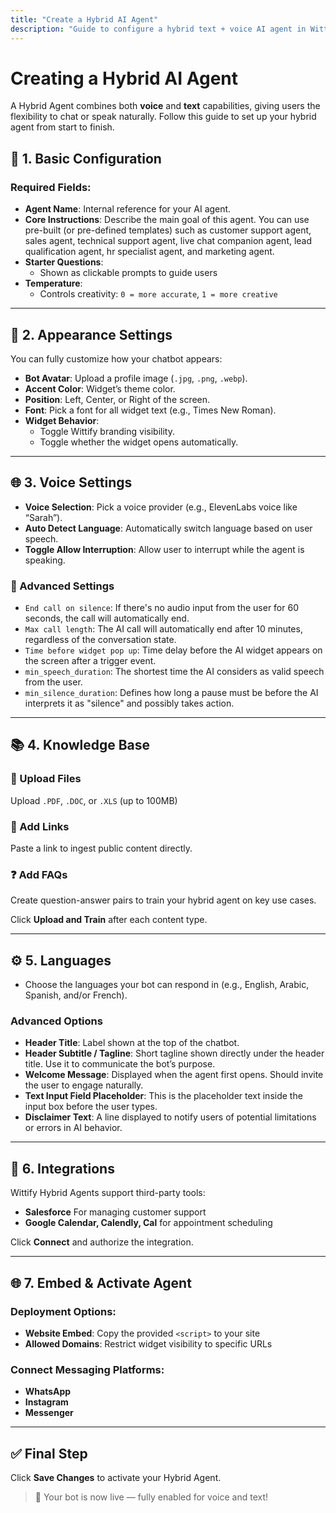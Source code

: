 ```yaml
---
title: "Create a Hybrid AI Agent"
description: "Guide to configure a hybrid text + voice AI agent in Wittify.AI"
---
```


# Creating a Hybrid AI Agent

A Hybrid Agent combines both **voice** and **text** capabilities, giving users the flexibility to chat or speak naturally. Follow this guide to set up your hybrid agent from start to finish.

## 🧩 1. Basic Configuration

### Required Fields:

- **Agent Name**: Internal reference for your AI agent.
- **Core Instructions**: Describe the main goal of this agent. You can use pre-built (or pre-defined templates) such as customer support agent, sales agent, technical support agent, live chat companion agent, lead qualification agent, hr specialist agent, and marketing agent.
- **Starter Questions**:
  - Shown as clickable prompts to guide users
- **Temperature**:
  - Controls creativity: `0 = more accurate`, `1 = more creative`

---

## 🎨 2. Appearance Settings

You can fully customize how your chatbot appears:

- **Bot Avatar**: Upload a profile image (`.jpg`, `.png`, `.webp`).
- **Accent Color**: Widget’s theme color.
- **Position**: Left, Center, or Right of the screen.
- **Font**: Pick a font for all widget text (e.g., Times New Roman).
- **Widget Behavior**:
  - Toggle Wittify branding visibility.
  - Toggle whether the widget opens automatically.

---

## 🌐 3. Voice Settings

- **Voice Selection**: Pick a voice provider (e.g., ElevenLabs voice like “Sarah”).
- **Auto Detect Language**: Automatically switch language based on user speech.
- **Toggle Allow Interruption**: Allow user to interrupt while the agent is speaking.

### 🔧 Advanced Settings

- `End call on silence`: If there's no audio input from the user for 60 seconds, the call will automatically end.
- `Max call length`: The AI call will automatically end after 10 minutes, regardless of the conversation state.
- `Time before widget pop up`: Time delay before the AI widget appears on the screen after a trigger event.
- `min_speech_duration`: The shortest time the AI considers as valid speech from the user.
- `min_silence_duration`: Defines how long a pause must be before the AI interprets it as "silence" and possibly takes action.

---

## 📚 4. Knowledge Base

### 📁 Upload Files

Upload `.PDF`, `.DOC`, or `.XLS` (up to 100MB)

### 🔗 Add Links

Paste a link to ingest public content directly.

### ❓ Add FAQs

Create question-answer pairs to train your hybrid agent on key use cases.

Click **Upload and Train** after each content type.

---

## ⚙️ 5. Languages

- Choose the languages your bot can respond in (e.g., English, Arabic, Spanish, and/or French).

### Advanced Options

- **Header Title**: Label shown at the top of the chatbot.
- **Header Subtitle / Tagline**: Short tagline shown directly under the header title. Use it to communicate the bot’s purpose.
- **Welcome Message**: Displayed when the agent first opens. Should invite the user to engage naturally.
- **Text Input Field Placeholder**: This is the placeholder text inside the input box before the user types.
- **Disclaimer Text**: A line displayed to notify users of potential limitations or errors in AI behavior.

---

## 🔌 6. Integrations

Wittify Hybrid Agents support third-party tools:

- **Salesforce** For managing customer support
- **Google Calendar, Calendly, Cal** for appointment scheduling

Click **Connect** and authorize the integration.

---

## 🌐 7. Embed & Activate Agent

### Deployment Options:

- **Website Embed**: Copy the provided `<script>` to your site
- **Allowed Domains**: Restrict widget visibility to specific URLs

### Connect Messaging Platforms:

- **WhatsApp**
- **Instagram**
- **Messenger**

---

## ✅ Final Step

Click **Save Changes** to activate your Hybrid Agent.

> 🚀 Your bot is now live — fully enabled for voice and text\!
